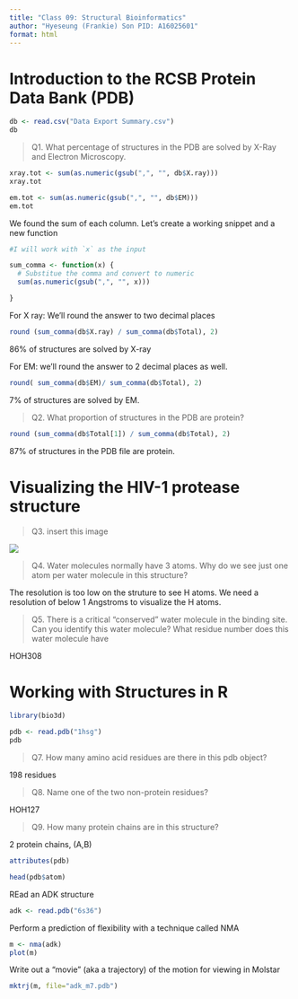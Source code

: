 ```yaml
---
title: "Class 09: Structural Bioinformatics"
author: "Hyeseung (Frankie) Son PID: A16025601"
format: html
---
```


# Introduction to the RCSB Protein Data Bank (PDB)

```r
db <- read.csv("Data Export Summary.csv")
db
```

> Q1. What percentage of structures in the PDB are solved by X-Ray and Electron Microscopy.

```r

xray.tot <- sum(as.numeric(gsub(",", "", db$X.ray)))
xray.tot

em.tot <- sum(as.numeric(gsub(",", "", db$EM)))
em.tot
```
We found the sum of each column. Let's create a working snippet and a new function

```r
#I will work with `x` as the input

sum_comma <- function(x) {
  # Substitue the comma and convert to numeric
  sum(as.numeric(gsub(",", "", x)))

}
```

For X ray: 
We'll round the answer to two decimal places
```r
round (sum_comma(db$X.ray) / sum_comma(db$Total), 2)
```
86% of structures are solved by X-ray

For EM:
we'll round the answer to 2 decimal places as well. 
```r
round( sum_comma(db$EM)/ sum_comma(db$Total), 2)
```
7% of structures are solved by EM.

> Q2. What proportion of structures in the PDB are protein?

```r
round (sum_comma(db$Total[1]) / sum_comma(db$Total), 2)
```
87% of structures in the PDB file are protein. 

# Visualizing the HIV-1 protease structure

> Q3. insert this image 

![](1HSG.png)

> Q4. Water molecules normally have 3 atoms. Why do we see just one atom per water molecule in this structure?


The resolution is too low on the struture to see H atoms. We need a resolution of below 1 Angstroms to visualize the H atoms.

> Q5. There is a critical “conserved” water molecule in the binding site. Can you identify this water molecule? What residue number does this water molecule have

HOH308

# Working with Structures in R

```r
library(bio3d)

pdb <- read.pdb("1hsg")
pdb
```
> Q7. How many amino acid residues are there in this pdb object? 

198 residues

> Q8. Name one of the two non-protein residues? 

HOH127

> Q9. How many protein chains are in this structure? 

2 protein chains, (A,B)

```r
attributes(pdb)
```

```r
head(pdb$atom)
```

REad an ADK structure
```r
adk <- read.pdb("6s36")
```


Perform a prediction of flexibility with a technique called NMA
```r
m <- nma(adk)
plot(m)
```

Write out a "movie" (aka a trajectory) of the motion for viewing in Molstar
```r
mktrj(m, file="adk_m7.pdb")
```

